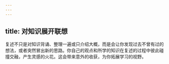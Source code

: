 ```yaml
---
---
---
```

title: 对知识展开联想
---




复述不只是对知识背诵、整理一遍或只介绍大概，而是会让你发现过去不曾有过的想法，或者突然冒出新的思路。你自己的观点和所学的知识在复述的过程中彼此碰撞交融，产生灵感的火花。这会带来意外的收获，为你拓展学习的视野。